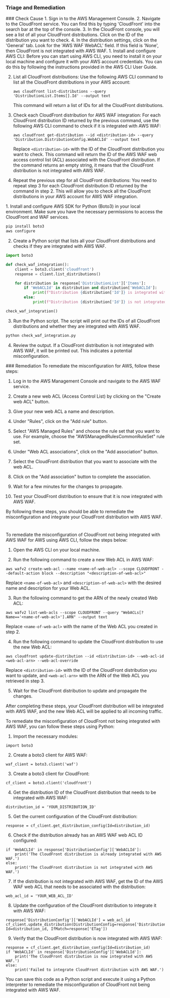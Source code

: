 
### Triage and Remediation
<Tabs>

<Tab title='Cause'>
### Check Cause
<AccordionGroup>
<Accordion title='Using Console' defaultOpen='true'>
1. Sign in to the AWS Management Console.
2. Navigate to the CloudFront service. You can find this by typing 'CloudFront' into the search bar at the top of the console.
3. In the CloudFront console, you will see a list of all your CloudFront distributions. Click on the ID of the distribution you want to check.
4. In the distribution settings, click on the 'General' tab. Look for the 'AWS WAF WebACL' field. If this field is 'None', then CloudFront is not integrated with AWS WAF.
</Accordion>

<Accordion title='Using CLI'>
1. Install and configure AWS CLI: Before you can start using AWS CLI, you need to install it on your local machine and configure it with your AWS account credentials. You can do this by following the instructions provided in the AWS CLI User Guide.

2. List all CloudFront distributions: Use the following AWS CLI command to list all the CloudFront distributions in your AWS account:

   ```
   aws cloudfront list-distributions --query 'DistributionList.Items[].Id' --output text
   ```

   This command will return a list of IDs for all the CloudFront distributions.

3. Check each CloudFront distribution for AWS WAF integration: For each CloudFront distribution ID returned by the previous command, use the following AWS CLI command to check if it is integrated with AWS WAF:

   ```
   aws cloudfront get-distribution --id <distribution-id> --query 'Distribution.DistributionConfig.WebACLId' --output text
   ```

   Replace `<distribution-id>` with the ID of the CloudFront distribution you want to check. This command will return the ID of the AWS WAF web access control list (ACL) associated with the CloudFront distribution. If the command returns an empty string, it means that the CloudFront distribution is not integrated with AWS WAF.

4. Repeat the previous step for all CloudFront distributions: You need to repeat step 3 for each CloudFront distribution ID returned by the command in step 2. This will allow you to check all the CloudFront distributions in your AWS account for AWS WAF integration.
</Accordion>

<Accordion title='Using Python'>
1. Install and configure AWS SDK for Python (Boto3) in your local environment. Make sure you have the necessary permissions to access the CloudFront and WAF services.

```python
pip install boto3
aws configure
```

2. Create a Python script that lists all your CloudFront distributions and checks if they are integrated with AWS WAF.

```python
import boto3

def check_waf_integration():
    client = boto3.client('cloudfront')
    response = client.list_distributions()

    for distribution in response['DistributionList']['Items']:
        if 'WebACLId' in distribution and distribution['WebACLId']:
            print(f"Distribution {distribution['Id']} is integrated with WAF")
        else:
            print(f"Distribution {distribution['Id']} is not integrated with WAF")

check_waf_integration()
```

3. Run the Python script. The script will print out the IDs of all CloudFront distributions and whether they are integrated with AWS WAF.

```python
python check_waf_integration.py
```

4. Review the output. If a CloudFront distribution is not integrated with AWS WAF, it will be printed out. This indicates a potential misconfiguration.
</Accordion>

</AccordionGroup>
</Tab>
<Tab title='Remediation'>
### Remediation

<AccordionGroup>
<Accordion title='Using Console' defaultOpen='true'>
To remediate the misconfiguration for AWS, follow these steps:

1. Log in to the AWS Management Console and navigate to the AWS WAF service.

2. Create a new web ACL (Access Control List) by clicking on the "Create web ACL" button.

3. Give your new web ACL a name and description.

4. Under "Rules", click on the "Add rule" button.

5. Select "AWS Managed Rules" and choose the rule set that you want to use. For example, choose the "AWSManagedRulesCommonRuleSet" rule set.

6. Under "Web ACL associations", click on the "Add association" button.

7. Select the CloudFront distribution that you want to associate with the web ACL.

8. Click on the "Add association" button to complete the association.

9. Wait for a few minutes for the changes to propagate.

10. Test your CloudFront distribution to ensure that it is now integrated with AWS WAF.

By following these steps, you should be able to remediate the misconfiguration and integrate your CloudFront distribution with AWS WAF.

#
</Accordion>

<Accordion title='Using CLI'>
To remediate the misconfiguration of CloudFront not being integrated with AWS WAF for AWS using AWS CLI, follow the steps below:

1. Open the AWS CLI on your local machine.

2. Run the following command to create a new Web ACL in AWS WAF:

```
aws wafv2 create-web-acl --name <name-of-web-acl> --scope CLOUDFRONT --default-action block --description "<description-of-web-acl>"
```

Replace `<name-of-web-acl>` and `<description-of-web-acl>` with the desired name and description for your Web ACL.

3. Run the following command to get the ARN of the newly created Web ACL:

```
aws wafv2 list-web-acls --scope CLOUDFRONT --query "WebACLs[?Name=='<name-of-web-acl>'].ARN" --output text
```

Replace `<name-of-web-acl>` with the name of the Web ACL you created in step 2.

4. Run the following command to update the CloudFront distribution to use the new Web ACL:

```
aws cloudfront update-distribution --id <distribution-id> --web-acl-id <web-acl-arn> --web-acl-override
```

Replace `<distribution-id>` with the ID of the CloudFront distribution you want to update, and `<web-acl-arn>` with the ARN of the Web ACL you retrieved in step 3.

5. Wait for the CloudFront distribution to update and propagate the changes.

After completing these steps, your CloudFront distribution will be integrated with AWS WAF, and the new Web ACL will be applied to all incoming traffic.
</Accordion>

<Accordion title='Using Python'>
To remediate the misconfiguration of CloudFront not being integrated with AWS WAF, you can follow these steps using Python:

1. Import the necessary modules:

```
import boto3
```

2. Create a boto3 client for AWS WAF:

```
waf_client = boto3.client('waf')
```

3. Create a boto3 client for CloudFront:

```
cf_client = boto3.client('cloudfront')
```

4. Get the distribution ID of the CloudFront distribution that needs to be integrated with AWS WAF:

```
distribution_id = 'YOUR_DISTRIBUTION_ID'
```

5. Get the current configuration of the CloudFront distribution:

```
response = cf_client.get_distribution_config(Id=distribution_id)
```

6. Check if the distribution already has an AWS WAF web ACL ID configured:

```
if 'WebACLId' in response['DistributionConfig']['WebACLId']:
    print('The CloudFront distribution is already integrated with AWS WAF.')
else:
    print('The CloudFront distribution is not integrated with AWS WAF.')
```

7. If the distribution is not integrated with AWS WAF, get the ID of the AWS WAF web ACL that needs to be associated with the distribution:

```
web_acl_id = 'YOUR_WEB_ACL_ID'
```

8. Update the configuration of the CloudFront distribution to integrate it with AWS WAF:

```
response['DistributionConfig']['WebACLId'] = web_acl_id
cf_client.update_distribution(DistributionConfig=response['DistributionConfig'], Id=distribution_id, IfMatch=response['ETag'])
```

9. Verify that the CloudFront distribution is now integrated with AWS WAF:

```
response = cf_client.get_distribution_config(Id=distribution_id)
if 'WebACLId' in response['DistributionConfig']['WebACLId']:
    print('The CloudFront distribution is now integrated with AWS WAF.')
else:
    print('Failed to integrate CloudFront distribution with AWS WAF.')
```

You can save this code as a Python script and execute it using a Python interpreter to remediate the misconfiguration of CloudFront not being integrated with AWS WAF.
</Accordion>

</AccordionGroup>
</Tab>
</Tabs>
